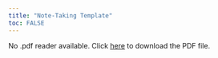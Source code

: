 ```yaml
---
title: "Note-Taking Template"
toc: FALSE
---
```


<object data="assets/note_taking_template.pdf" type="application/pdf" width="100%" height="800px">
 <p>No .pdf reader available. Click <a href="assets/note_taking_template.pdf">here</a> to
  download the PDF file.</p>
</object>